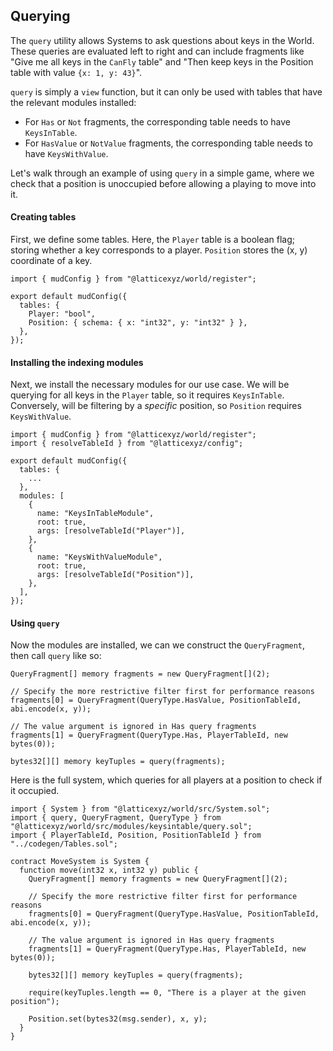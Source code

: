 ## Querying

The `query` utility allows Systems to ask questions about keys in the World. These queries are evaluated left to right and can include fragments like "Give me all keys in the `CanFly` table" and "Then keep keys in the Position table with value `{x: 1, y: 43}`".

`query` is simply a `view` function, but it can only be used with tables that have the relevant modules installed:

- For `Has` or `Not` fragments, the corresponding table needs to have `KeysInTable`.
- For `HasValue` or `NotValue` fragments, the corresponding table needs to have `KeysWithValue`.

Let's walk through an example of using `query` in a simple game, where we check that a position is unoccupied before allowing a playing to move into it.

#### Creating tables

First, we define some tables. Here, the `Player` table is a boolean flag; storing whether a key corresponds to a player. `Position` stores the (x, y) coordinate of a key.

```tsx
import { mudConfig } from "@latticexyz/world/register";

export default mudConfig({
  tables: {
    Player: "bool",
    Position: { schema: { x: "int32", y: "int32" } },
  },
});
```

#### Installing the indexing modules

Next, we install the necessary modules for our use case. We will be querying for all keys in the `Player` table, so it requires `KeysInTable`. Conversely, will be filtering by a _specific_ position, so `Position` requires `KeysWithValue`.

```tsx
import { mudConfig } from "@latticexyz/world/register";
import { resolveTableId } from "@latticexyz/config";

export default mudConfig({
  tables: {
    ...
  },
  modules: [
    {
      name: "KeysInTableModule",
      root: true,
      args: [resolveTableId("Player")],
    },
    {
      name: "KeysWithValueModule",
      root: true,
      args: [resolveTableId("Position")],
    },
  ],
});
```

#### Using `query`

Now the modules are installed, we can we construct the `QueryFragment`, then call `query` like so:

```solidity
QueryFragment[] memory fragments = new QueryFragment[](2);

// Specify the more restrictive filter first for performance reasons
fragments[0] = QueryFragment(QueryType.HasValue, PositionTableId, abi.encode(x, y));

// The value argument is ignored in Has query fragments
fragments[1] = QueryFragment(QueryType.Has, PlayerTableId, new bytes(0));

bytes32[][] memory keyTuples = query(fragments);
```

Here is the full system, which queries for all players at a position to check if it occupied.

```solidity
import { System } from "@latticexyz/world/src/System.sol";
import { query, QueryFragment, QueryType } from "@latticexyz/world/src/modules/keysintable/query.sol";
import { PlayerTableId, Position, PositionTableId } from "../codegen/Tables.sol";

contract MoveSystem is System {
  function move(int32 x, int32 y) public {
    QueryFragment[] memory fragments = new QueryFragment[](2);

    // Specify the more restrictive filter first for performance reasons
    fragments[0] = QueryFragment(QueryType.HasValue, PositionTableId, abi.encode(x, y));

    // The value argument is ignored in Has query fragments
    fragments[1] = QueryFragment(QueryType.Has, PlayerTableId, new bytes(0));

    bytes32[][] memory keyTuples = query(fragments);

    require(keyTuples.length == 0, "There is a player at the given position");

    Position.set(bytes32(msg.sender), x, y);
  }
}
```
